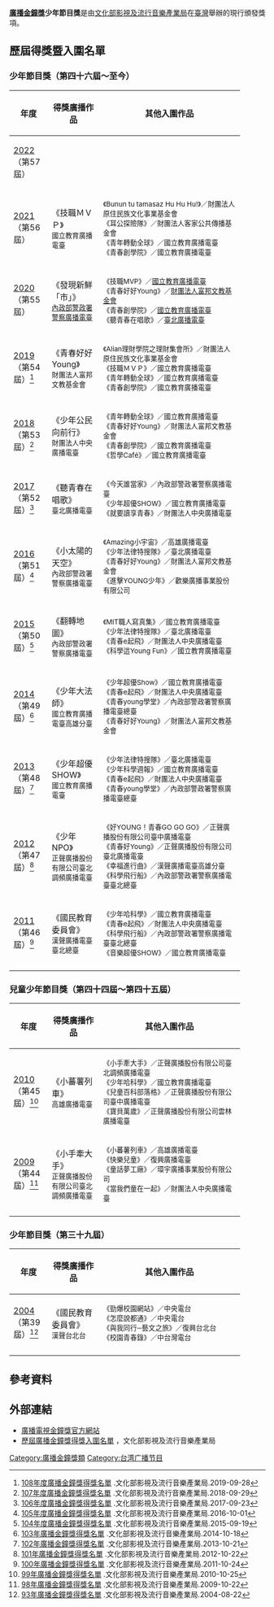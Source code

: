 {{Infobox award
| name           = 廣播金鐘獎少年節目獎
| current_awards = 第57屆金鐘獎
| image          = 
| imagesize      = 
| caption        = 
| description = [[廣播|廣播]]（指[[電台廣播|無線電廣播]]）從業人員
| presenter   = [[行政院新聞局|行政院新聞局]]<br/>（第1屆——第46屆）<br/>[[文化部影視及流行音樂產業局|文化部影視及流行音樂產業局]]<br/>（第47屆——至今）
| date        = 每年9月或10月
| location    = {{TWN}}（詳見[[金鐘獎#歷屆金鐘獎主持概況|舉辦地點]]） 
| country     = {{ROC-TWN}}
| reward      = 金鐘獎獎座<br/>獎金
| year           = 2004年
| year2          = 2022年
| holder         = 
| website        = [http://gba.tavis.tw gba.tavis.tw]
| network     = 詳見[[金鐘獎#歷屆金鐘獎主持概況|轉播單位]]
}}
'''[[金鐘獎|廣播金鐘獎]]少年節目獎'''是由[[文化部影視及流行音樂產業局|文化部影視及流行音樂產業局]]在[[臺灣|臺灣]]舉辦的現行頒發獎項。

== 歷屆得獎暨入圍名單 ==
===少年節目獎（第四十六屆～至今）===
{| class=prettytable cellpadding="5"
|- align=center bgcolor=lavender
!width=15%|年度
!width=20%|得獎廣播作品
!width=55%|其他入圍作品
|-
|[[第57屆金鐘獎|2022]]<br>（第57屆）
|<br/>
<small><br/>
|<small>
|-
|[[第56屆金鐘獎|2021]]<br>（第56屆）
|《技職ＭＶＰ》<br/>
<small>國立教育廣播電臺<br/>
|<small>
《Bunun tu tamasaz Hu Hu Hu!》／財團法人原住民族文化事業基金會<br/>
《耳公探險隊》／財團法人客家公共傳播基金會<br/>
《青年轉動全球》／國立教育廣播電臺<br/>
《青春創學院》／國立教育廣播電臺
|-
|[[第55屆金鐘獎|2020]]<br>（第55屆）
|《發現新鮮「市」》<br/>
<small>[[內政部警政署警察廣播電臺|內政部警政署警察廣播電臺]]<br/>
|<small>
《技職MVP》／[[國立教育廣播電臺|國立教育廣播電臺]]<br/>
《青春好好Young》／[[富邦文教基金會|財團法人富邦文教基金會]]<br/>
《青春創學院》／[[國立教育廣播電臺|國立教育廣播電臺]]<br/>
《聽青春在唱歌》／[[臺北廣播電臺|臺北廣播電臺]]
|-
|[[第54屆金鐘獎|2019]]<br>（第54屆）<ref>[https://www.bamid.gov.tw/information_143_104258.html 108年度廣播金鐘獎得獎名單] {{Wayback|url=https://www.bamid.gov.tw/information_143_104258.html |date=20190929204734 }}.文化部影視及流行音樂產業局.2019-09-28</ref>
|《青春好好Young》<br/>
<small>財團法人富邦文教基金會<br/>
|<small>
《Alian理財學院之理財集會所》／財團法人原住民族文化事業基金會<br/>
《技職ＭＶＰ》／國立教育廣播電臺<br/>
《青年轉動全球》／國立教育廣播電臺<br/>
《青春創學院》／國立教育廣播電臺
|-
|[[第53屆金鐘獎|2018]]<br>（第53屆）<ref>[https://www.bamid.gov.tw/information_164_89388.html 107年度廣播金鐘獎得獎名單] {{Wayback|url=https://www.bamid.gov.tw/information_164_89388.html |date=20200328000622 }}.文化部影視及流行音樂產業局.2018-09-29</ref>
|《少年公民向前行》<br/>
<small>財團法人中央廣播電臺<br/>
|<small>
《青年轉動全球》／國立教育廣播電臺<br/>
《青春好好Young》／財團法人富邦文教基金會<br/>
《青春創學院》／國立教育廣播電臺<br/>
《哲學Café》／國立教育廣播電臺
|-
|[[第52屆金鐘獎|2017]]<br>（第52屆）<ref>[https://www.bamid.gov.tw/information_164_70144.html 106年度廣播金鐘獎得獎名單] {{Wayback|url=https://www.bamid.gov.tw/information_164_70144.html |date=20200220050143 }}.文化部影視及流行音樂產業局.2017-09-23</ref>
|《聽青春在唱歌》<br/>
<small>臺北廣播電臺 <br/>
|<small>
《今天誰當家》／內政部警政署警察廣播電臺<br/>
《少年超優SHOW》／國立教育廣播電臺<br/>
《就要讀享青春》／財團法人中央廣播電臺
|-
|[[第51屆金鐘獎|2016]]<br>（第51屆）<ref>[https://www.bamid.gov.tw/information_164_64027.html 105年度廣播金鐘獎得獎名單] {{Wayback|url=https://www.bamid.gov.tw/information_164_64027.html |date=20200328000635 }}.文化部影視及流行音樂產業局.2016-10-01</ref>
|《小太陽的天空》<br/>
<small>內政部警政署警察廣播電臺<br/>
|<small>
《Amazing小宇宙》／高雄廣播電臺<br/>
《少年法律特搜隊》／臺北廣播電臺<br/>
《青春好好Young》／財團法人富邦文教基金會<br/>
《進擊YOUNG少年》／歡樂廣播事業股份有限公司
|-
|[[第50屆金鐘獎|2015]]<br>（第50屆）<ref>[https://www.bamid.gov.tw/information_164_64023.html 104年度廣播金鐘獎得獎名單] {{Wayback|url=https://www.bamid.gov.tw/information_164_64023.html |date=20190929125709 }}.文化部影視及流行音樂產業局.2015-09-19</ref>
|《翻轉地圖》<br/>
<small>內政部警政署警察廣播電臺<br/>
|<small>
《MIT職人寫真集》／國立教育廣播電臺<br/>
《少年法律特搜隊》／臺北廣播電臺<br/>
《青春e起飛》／財團法人中央廣播電臺<br/>
《科學這Young Fun》／國立教育廣播電臺
|-
|[[第49屆金鐘獎|2014]]<br>（第49屆）<ref>[https://www.bamid.gov.tw/information_164_63934.html 103年廣播金鐘獎得獎名單] {{Wayback|url=https://www.bamid.gov.tw/information_164_63934.html |date=20190929064252 }}.文化部影視及流行音樂產業局.2014-10-18</ref>
|《少年大法師》<br/>
<small>國立教育廣播電臺高雄分臺<br/>
|<small>
《少年超優Show》／國立教育廣播電臺<br/>
《青春e起飛》／財團法人中央廣播電臺<br/>
《青春young學堂》／內政部警政署警察廣播電臺總臺<br/>
《青春好好Young》／財團法人富邦文教基金會
|-
|[[第48屆金鐘獎|2013]]<br>（第48屆）<ref>[https://www.bamid.gov.tw/information_164_63930.html 102年廣播金鐘獎得獎名單] {{Wayback|url=https://www.bamid.gov.tw/information_164_63930.html |date=20190929062955 }}.文化部影視及流行音樂產業局.2013-10-21</ref>
|《少年超優SHOW》<br/>
<small>國立教育廣播電臺<br/>
|<small>
《少年法律特搜隊》／臺北廣播電臺<br/>
《少年科學週報》／國立教育廣播電臺<br/>
《青春e起飛》／財團法人中央廣播電臺<br/>
《青春young學堂》／內政部警政署警察廣播電臺總臺
|-
|[[第47屆金鐘獎|2012]]<br>（第47屆）<ref>[https://www.bamid.gov.tw/information_164_63926.html 101年廣播金鐘獎得獎名單] {{Wayback|url=https://www.bamid.gov.tw/information_164_63926.html |date=20190929053709 }}.文化部影視及流行音樂產業局.2012-10-22</ref>
|《少年NPO》<br/>
<small>正聲廣播股份有限公司臺北調頻廣播電臺<br/>
|<small>
《好YOUNG！青春GO GO GO》／正聲廣播股份有限公司臺中廣播電臺<br/>
《青春好Young》／正聲廣播股份有限公司臺北廣播電臺<br/>
《幸福進行曲》／漢聲廣播電臺高雄分臺<br/>
《科學飛行船》／內政部警政署警察廣播電臺臺北總臺
|-
|[[第46屆金鐘獎|2011]]<br>（第46屆）<ref>[https://www.bamid.gov.tw/information_164_63922.html 100年廣播金鐘獎得獎名單] {{Wayback|url=https://www.bamid.gov.tw/information_164_63922.html |date=20190929051919 }}.文化部影視及流行音樂產業局.2011-10-24</ref>
|《國民教育委員會》<br/>
<small>漢聲廣播電臺臺北總臺<br/>
|<small>
《少年哈科學》／國立教育廣播電臺<br/>
《青春e起飛》／財團法人中央廣播電臺<br/>
《科學飛行船》／內政部警政署警察廣播電臺臺北總臺<br/>
《音樂超優SHOW》／國立教育廣播電臺
|-
|}

===兒童少年節目獎（第四十四屆～第四十五屆）===
{| class=prettytable cellpadding="5"
|- align=center bgcolor=lavender
!width=15%|年度
!width=20%|得獎廣播作品
!width=55%|其他入圍作品
|-
|[[第45屆金鐘獎|2010]]<br>（第45屆）<ref>[https://www.bamid.gov.tw/information_164_63919.html 99年廣播金鐘獎得獎名單] {{Wayback|url=https://www.bamid.gov.tw/information_164_63919.html |date=20190929051026 }}.文化部影視及流行音樂產業局.2010-10-25</ref>
|《小蕃薯列車》<br/>
<small>高雄廣播電臺<br/>
|<small>
《小手牽大手》／正聲廣播股份有限公司臺北調頻廣播電臺<br/>
《少年哈科學》／國立教育廣播電臺<br/>
《兒童百科部落格》／正聲廣播股份有限公司臺中廣播電臺<br/>
《寶貝萬歲》／正聲廣播股份有限公司雲林廣播電臺
|-
|[[第44屆金鐘獎|2009]]<br>（第44屆）<ref>[https://www.bamid.gov.tw/information_164_63914.html 98年廣播金鐘獎得獎名單] {{Wayback|url=https://www.bamid.gov.tw/information_164_63914.html |date=20190929050200 }}.文化部影視及流行音樂產業局.2009-10-22</ref>
|《小手牽大手》<br/>
<small>正聲廣播股份有限公司臺北調頻廣播電臺<br/>
|<small>
《小蕃薯列車》／高雄廣播電臺<br/>
《快樂兒童》／復興廣播電臺<br/>
《童話夢工廠》／環宇廣播事業股份有限公司<br/>
《當我們童在一起》／財團法人中央廣播電臺
|-
|}

===少年節目獎（第三十九屆）===
{| class=prettytable cellpadding="5"
|- align=center bgcolor=lavender
!width=15%|年度
!width=20%|得獎廣播作品
!width=55%|其他入圍作品
|-
|[[第39屆金鐘獎|2004]]<br>（第39屆）<ref>[https://www.bamid.gov.tw/information_164_63894.html 93年廣播金鐘獎得獎名單] {{Wayback|url=https://www.bamid.gov.tw/information_164_63894.html |date=20190929041340 }}.文化部影視及流行音樂產業局.2004-08-22</ref>
|《國民教育委員會》<br/>
<small>漢聲台北台<br/>
|<small>
《勁爆校園網站》／中央電台<br/>
《怎麼說都通》／中央電台<br/>
《與我同行─藝文之旅》／復興台北台<br/>
《校園青春錄》／中台灣電台
|-
|}

==參考資料==
{{reflist}}

==外部連結==
* [http://gba.tavis.tw 廣播電視金鐘獎官方網站] {{Wayback|url=http://gba.tavis.tw/ |date=20200822041257 }}
* [https://www.bamid.gov.tw/informationlist_164.html 歷屆廣播金鐘獎得獎入圍名單] {{Wayback|url=https://www.bamid.gov.tw/informationlist_164.html |date=20180904121155 }}，文化部影視及流行音樂產業局

{{廣播金鐘獎}}
[[Category:廣播金鐘獎類|Category:廣播金鐘獎類]]
[[Category:台湾广播节目|Category:台湾广播节目]]